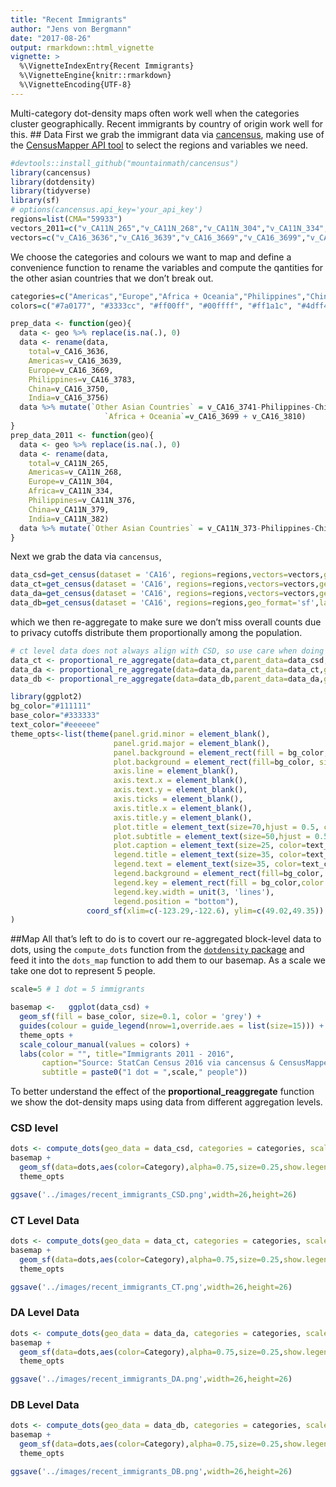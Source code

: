 ```yaml
---
title: "Recent Immigrants"
author: "Jens von Bergmann"
date: "2017-08-26"
output: rmarkdown::html_vignette
vignette: >
  %\VignetteIndexEntry{Recent Immigrants}
  %\VignetteEngine{knitr::rmarkdown}
  %\VignetteEncoding{UTF-8}
---
```


Multi-category dot-density maps often work well when the categories cluster geographically. Recent immigrants by
country of origin work well for this.
## Data
First we grab the immigrant data via [cancensus](https://github.com/mountainMath/cancensus), making use of the [CensusMapper API tool](https://censusmapper.ca/api/CA11) to select the regions and variables we need.
```r
#devtools::install_github("mountainmath/cancensus")
library(cancensus)
library(dotdensity)
library(tidyverse)
library(sf)
# options(cancensus.api_key='your_api_key')
regions=list(CMA="59933")
vectors_2011=c("v_CA11N_265","v_CA11N_268","v_CA11N_304","v_CA11N_334","v_CA11N_373","v_CA11N_376","v_CA11N_379","v_CA11N_382")
vectors=c("v_CA16_3636","v_CA16_3639","v_CA16_3669","v_CA16_3699","v_CA16_3741","v_CA16_3810","v_CA16_3750","v_CA16_3756","v_CA16_3783")
```

We choose the categories and colours we want to map and define a convenience function to rename the variables and compute the qantities for the other asian countries that we don't break out.
```r
categories=c("Americas","Europe","Africa + Oceania","Philippines","China","India","Other Asian Countries")
colors=c("#7a0177", "#3333cc", "#ff00ff", "#00ffff", "#ff1a1c", "#4dff4a", "#ffff33")

prep_data <- function(geo){
  data <- geo %>% replace(is.na(.), 0)
  data <- rename(data,
    total=v_CA16_3636,
    Americas=v_CA16_3639,                                  
    Europe=v_CA16_3669,
    Philippines=v_CA16_3783,
    China=v_CA16_3750,
    India=v_CA16_3756)
  data %>% mutate(`Other Asian Countries` = v_CA16_3741-Philippines-China-India,
                     `Africa + Oceania`=v_CA16_3699 + v_CA16_3810)
}
prep_data_2011 <- function(geo){
  data <- geo %>% replace(is.na(.), 0)
  data <- rename(data,
    total=v_CA11N_265,
    Americas=v_CA11N_268,                                  
    Europe=v_CA11N_304,
    Africa=v_CA11N_334,
    Philippines=v_CA11N_376,
    China=v_CA11N_379,
    India=v_CA11N_382)
  data %>% mutate(`Other Asian Countries` = v_CA11N_373-Philippines-China-India)
}
```


Next we grab the data via `cancensus`,
```r
data_csd=get_census(dataset = 'CA16', regions=regions,vectors=vectors,geo_format='sf',labels='short',level='CSD') %>% prep_data
data_ct=get_census(dataset = 'CA16', regions=regions,vectors=vectors,geo_format='sf',labels='short',level='CT') %>% prep_data
data_da=get_census(dataset = 'CA16', regions=regions,vectors=vectors,geo_format='sf',labels='short',level='DA') %>% prep_data
data_db=get_census(dataset = 'CA16', regions=regions,geo_format='sf',labels='short',level='DB')
```

which we then re-aggregate to make sure we don't miss overall counts due to privacy cutoffs distribute them
proportionally among the population.
```r
# ct level data does not always align with CSD, so use care when doing this
data_ct <- proportional_re_aggregate(data=data_ct,parent_data=data_csd,geo_match=setNames("GeoUID","CSD_UID"),categories=categories,base="Population")
data_da <- proportional_re_aggregate(data=data_da,parent_data=data_ct,geo_match=setNames("GeoUID","CT_UID"),categories=categories,base="Population")
data_db <- proportional_re_aggregate(data=data_db,parent_data=data_da,geo_match=setNames("GeoUID","DA_UID"),categories=categories,base="Population")
```


```r
library(ggplot2)
bg_color="#111111"
base_color="#333333"
text_color="#eeeeee"
theme_opts<-list(theme(panel.grid.minor = element_blank(),
                       panel.grid.major = element_blank(),
                       panel.background = element_rect(fill = bg_color, colour = NA),
                       plot.background = element_rect(fill=bg_color, size=1,linetype="solid",color=text_color),
                       axis.line = element_blank(),
                       axis.text.x = element_blank(),
                       axis.text.y = element_blank(),
                       axis.ticks = element_blank(),
                       axis.title.x = element_blank(),
                       axis.title.y = element_blank(),
                       plot.title = element_text(size=70,hjust = 0.5, color=text_color),
                       plot.subtitle = element_text(size=50,hjust = 0.5, color=text_color),
                       plot.caption = element_text(size=25, color=text_color),
                       legend.title = element_text(size=35, color=text_color),
                       legend.text = element_text(size=35, color=text_color),
                       legend.background = element_rect(fill=bg_color, size=1,linetype="solid",color=bg_color),
                       legend.key = element_rect(fill = bg_color,color = bg_color),
                       legend.key.width = unit(3, 'lines'),
                       legend.position = "bottom"),
                 coord_sf(xlim=c(-123.29,-122.6), ylim=c(49.02,49.35))  # zoom in a bit
)


```


##Map
All that's left to do is to covert our re-aggregated block-level data to dots, using the `compute_dots`
function from the [`dotdensity` package]() and feed it into the `dots_map` function to add them to
our basemap. As a scale we take one dot to represent 5 people.
```r
scale=5 # 1 dot = 5 immigrants

basemap <-   ggplot(data_csd) +
  geom_sf(fill = base_color, size=0.1, color = 'grey') +
  guides(colour = guide_legend(nrow=1,override.aes = list(size=15))) +
  theme_opts +
  scale_colour_manual(values = colors) +
  labs(color = "", title="Immigrants 2011 - 2016",
       caption="Source: StatCan Census 2016 via cancensus & CensusMapper.ca",
       subtitle = paste0("1 dot = ",scale," people"))
```


To better understand the effect of the **proportional_reaggregate** function we show the dot-density maps using data from different aggregation levels.

### CSD level
```r
dots <- compute_dots(geo_data = data_csd, categories = categories, scale=scale) %>% st_as_sf
basemap +
  geom_sf(data=dots,aes(color=Category),alpha=0.75,size=0.25,show.legend = "point") +
  theme_opts

ggsave('../images/recent_immigrants_CSD.png',width=26,height=26)
```

### CT Level Data
```r
dots <- compute_dots(geo_data = data_ct, categories = categories, scale=scale) %>% st_as_sf
basemap +
  geom_sf(data=dots,aes(color=Category),alpha=0.75,size=0.25,show.legend = "point") +
  theme_opts

ggsave('../images/recent_immigrants_CT.png',width=26,height=26)
```



### DA Level Data
```r
dots <- compute_dots(geo_data = data_da, categories = categories, scale=scale) %>% st_as_sf
basemap +
  geom_sf(data=dots,aes(color=Category),alpha=0.75,size=0.25,show.legend = "point") +
  theme_opts

ggsave('../images/recent_immigrants_DA.png',width=26,height=26)
```


### DB Level Data
```r
dots <- compute_dots(geo_data = data_db, categories = categories, scale=scale) %>% st_as_sf
basemap +
  geom_sf(data=dots,aes(color=Category),alpha=0.75,size=0.25,show.legend = "point") +
  theme_opts

ggsave('../images/recent_immigrants_DB.png',width=26,height=26)
```


